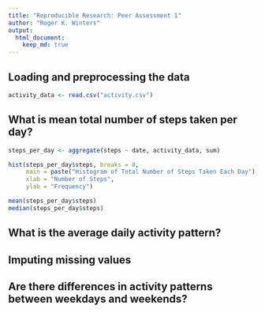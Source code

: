 ```yaml
---
title: "Reproducible Research: Peer Assessment 1"
author: "Roger K. Winters"
output: 
  html_document:
    keep_md: true
---
```



## Loading and preprocessing the data

```r
activity_data <- read.csv("activity.csv")
```

## What is mean total number of steps taken per day?

```r
steps_per_day <- aggregate(steps ~ date, activity_data, sum)

hist(steps_per_day$steps, breaks = 8, 
     main = paste("Histogram of Total Number of Steps Taken Each Day"), 
     xlab = "Number of Steps", 
     ylab = "Frequency")

mean(steps_per_day$steps)
median(steps_per_day$steps)
```

## What is the average daily activity pattern?



## Imputing missing values



## Are there differences in activity patterns between weekdays and weekends?
